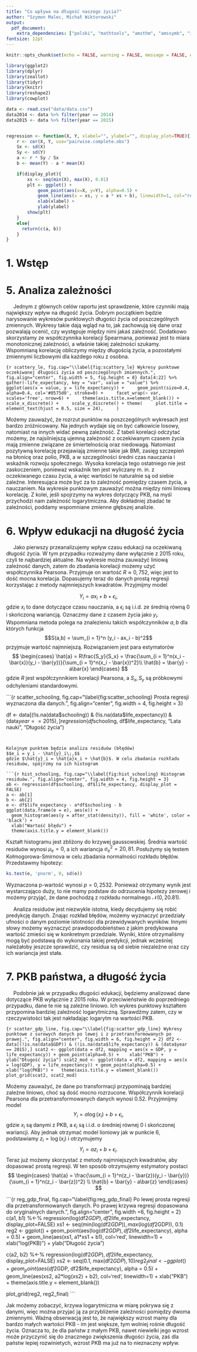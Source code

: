 ```yaml
---
title: "Co wpływa na długość naszego życia?"
author: "Szymon Malec, Michał Wiktorowski"
output:
  pdf_document: 
    extra_dependencies: ["polski", "mathtools", "amsthm", "amssymb", "icomma", "upgreek", "xfrac", "scrextend", "float", "tabularx", "hyperref", "caption", "enumitem"]
fontsize: 12pt
---
```


\renewcommand{\figurename}{Wykres}
\renewcommand{\tablename}{Tablica}
\raggedbottom

```r
knitr::opts_chunk$set(echo = FALSE, warning = FALSE, message = FALSE, eval = TRUE, fig.pos = "H")
```

```r
library(ggplot2)
library(dplyr)
library(zeallot)
library(tidyr)
library(knitr)
library(reshape2)
library(cowplot)

data <- read.csv("data/data.csv")
data2014 <- data %>% filter(year == 2014)
data2015 <- data %>% filter(year == 2015)


regression <- function(X, Y, xlabel="", ylabel="", display_plot=TRUE){
    r <- cor(X, Y, use="pairwise.complete.obs")
    Sx <- sd(X)
    Sy <- sd(Y)
    a <- r * Sy / Sx
    b <- mean(Y) - a * mean(X)

    if(display_plot){
        xs <- seq(min(X), max(X), 0.01)
        plt <- ggplot() +
            geom_point(aes(x=X, y=Y), alpha=0.5) +
            geom_line(aes(x = xs, y = a * xs + b), linewidth=1, col="red") +
            xlab(xlabel) + 
            ylab(ylabel)
        show(plt)
    }
    else{
      return(c(a, b))
    }
}
```




# 1. Wstęp
<!-- Akapit - 6 spacji -->






# 5. Analiza zależności
|      Jednym z głównych celów raportu jest sprawdzenie, które czynniki mają największy wpływ na długość życia. Dobrym początkiem będzie narysowanie wykresów punktowych długości życia od poszczególnych zmiennych. Wykresy takie dają wgląd na to, jak zachowują się dane oraz pozwalają ocenić, czy występuje między nimi jakaś zależność. Dodatkowo skorzystamy ze współczynnika korelacji Spearmana, ponieważ jest to miara monotonicznej zależności, a właśnie takiej zależności szukamy. Wspomnianą korelację obliczymy między długością życia, a pozostałymi zmiennymi liczbowymi dla każdego roku z osobna.

```{r scattery_le, fig.cap="\\label{fig:scattery_le} Wykresy punktowe oczekiwanej długości życia od poszczególnych zmiennych.", fig.align="center", fig.width = 5, fig.height = 8}
data[4:22] %>%
  gather(-life_expectancy, key = "var", value = "value") %>% 
  ggplot(aes(x = value, y = life_expectancy)) +
    geom_point(size=0.4, alpha=0.4, col='#0575d0', stroke=0) +
    facet_wrap(~ var, scales='free', nrow=6) +
    theme(axis.title.x=element_blank()) +
    scale_x_discrete() +
    scale_y_discrete() + theme(
    plot.title = element_text(hjust = 0.5, size = 24),
    )
```

\begin{table}[H]
    \centering
    \begin{tabular}{|c|c|c|c|c|c|c|c|c|}
    \hline
        \textbf{year} & \textbf{2000} & \textbf{2001} & \textbf{2002} & \textbf{2003} & \textbf{2004} & \textbf{2005} & \textbf{2006} & \textbf{2007} \\ \hline
        \textbf{adult mortality} & -0.56 & -0.57 & -0.58 & -0.54 & -0.74 & -0.54 & -0.59 & -0.61 \\ \hline
        \textbf{infant deaths} & -0.58 & -0.61 & -0.62 & -0.61 & -0.62 & -0.61 & -0.62 & -0.61 \\ \hline
        \textbf{alcohol} & 0.43 & 0.41 & 0.44 & 0.43 & 0.44 & 0.44 & 0.46 & 0.45 \\ \hline
        \textbf{percentage expenditure} & 0.52 & 0.49 & 0.53 & 0.54 & 0.51 & 0.54 & 0.53 & 0.49 \\ \hline
        \textbf{hepatitis B} & 0.14 & 0.18 & 0.3 & 0.35 & 0.32 & 0.34 & 0.33 & 0.36 \\ \hline
        \textbf{measles} & -0.45 & -0.46 & -0.45 & -0.39 & -0.26 & -0.2 & -0.27 & -0.22 \\ \hline
        \textbf{BMI} & 0.6 & 0.64 & 0.65 & 0.6 & 0.56 & 0.48 & 0.61 & 0.62 \\ \hline
        \textbf{under five deaths} & -0.61 & -0.63 & -0.63 & -0.63 & -0.63 & -0.62 & -0.63 & -0.63 \\ \hline
        \textbf{polio} & 0.58 & 0.57 & 0.57 & 0.59 & 0.49 & 0.49 & 0.51 & 0.5 \\ \hline
        \textbf{total expenditure} & 0.3 & 0.28 & 0.26 & 0.25 & 0.25 & 0.26 & 0.31 & 0.3 \\ \hline
        \textbf{diphtheria} & 0.52 & 0.6 & 0.58 & 0.59 & 0.56 & 0.52 & 0.52 & 0.54 \\ \hline
        \textbf{HIV AIDS} & -0.72 & -0.73 & -0.71 & -0.74 & -0.76 & -0.76 & -0.76 & -0.77 \\ \hline
        \textbf{GDP} & 0.65 & 0.66 & 0.7 & 0.68 & 0.65 & 0.68 & 0.63 & 0.59 \\ \hline
        \textbf{population} & -0.14 & -0.32 & -0.13 & -0.17 & -0.07 & -0.02 & -0.17 & -0.14 \\ \hline
        \textbf{thinness 1-19 years} & -0.54 & -0.5 & -0.58 & -0.56 & -0.59 & -0.6 & -0.65 & -0.67 \\ \hline
        \textbf{thinness 5-9 years} & -0.54 & -0.5 & -0.55 & -0.57 & -0.6 & -0.67 & -0.7 & -0.67 \\ \hline
        \textbf{HDI} & 0.72 & 0.78 & 0.77 & 0.79 & 0.8 & 0.82 & 0.89 & 0.89 \\ \hline
        \textbf{schooling} & 0.77 & 0.76 & 0.76 & 0.77 & 0.78 & 0.78 & 0.82 & 0.81 \\ \hline
    \end{tabular}
    \caption{Tabela korelacji Spearmana między oczekiwaną długością życia, a poszczególnymi zmiennymi dla lat 2000-2007.}
\end{table}

\begin{table}[H]
    \centering
    \begin{tabular}{|c|c|c|c|c|c|c|c|c|}
    \hline
        \textbf{year} & \textbf{2008} & \textbf{2009} & \textbf{2010} & \textbf{2011} & \textbf{2012} & \textbf{2013} & \textbf{2014} & \textbf{2015} \\ \hline
        \textbf{adult mortality} & -0.78 & -0.71 & -0.71 & -0.72 & -0.67 & -0.69 & -0.73 & -0.74 \\ \hline
        \textbf{infant deaths} & -0.61 & -0.6 & -0.59 & -0.6 & -0.59 & -0.58 & -0.58 & -0.58 \\ \hline
        \textbf{alcohol} & 0.45 & 0.43 & 0.44 & 0.44 & 0.57 & 0.56 & 0.59 & 0.2 \\ \hline
        \textbf{percentage expenditure} & 0.46 & 0.51 & 0.49 & 0.46 & 0.51 & 0.45 & 0.42 & 0 \\ \hline
        \textbf{hepatitis B} & 0.39 & 0.36 & 0.38 & 0.33 & 0.33 & 0.39 & 0.42 & 0.47 \\ \hline
        \textbf{measles} & -0.14 & -0.21 & -0.26 & -0.15 & -0.2 & -0.2 & -0.21 & -0.23 \\ \hline
        \textbf{BMI} & 0.6 & 0.61 & 0.55 & 0.55 & 0.55 & 0.53 & 0.51 & 0.55 \\ \hline
        \textbf{under five deaths} & -0.62 & -0.63 & -0.62 & -0.63 & -0.62 & -0.6 & -0.6 & -0.6 \\ \hline
        \textbf{polio} & 0.53 & 0.43 & 0.52 & 0.5 & 0.52 & 0.54 & 0.53 & 0.56 \\ \hline
        \textbf{total expenditure} & 0.19 & 0.31 & 0.34 & 0.17 & 0.3 & 0.36 & 0.37 & -1 \\ \hline
        \textbf{diphtheria} & 0.52 & 0.47 & 0.52 & 0.49 & 0.51 & 0.56 & 0.52 & 0.55 \\ \hline
        \textbf{HIV AIDS} & -0.77 & -0.77 & -0.76 & -0.78 & -0.76 & -0.77 & -0.77 & -0.78 \\ \hline
        \textbf{GDP} & 0.59 & 0.62 & 0.59 & 0.6 & 0.66 & 0.61 & 0.58 & 0.57 \\ \hline
        \textbf{population} & -0.17 & 0.06 & 0.01 & -0.03 & 0.01 & -0.13 & -0.14 & -0.01 \\ \hline
        \textbf{thinness 1-19 years} & -0.68 & -0.67 & -0.62 & -0.61 & -0.58 & -0.62 & -0.62 & -0.64 \\ \hline
        \textbf{thinness 5-9 years} & -0.67 & -0.66 & -0.62 & -0.61 & -0.61 & -0.63 & -0.66 & -0.66 \\ \hline
        \textbf{HDI} & 0.88 & 0.87 & 0.89 & 0.9 & 0.9 & 0.9 & 0.9 & 0.91 \\ \hline
        \textbf{schooling} & 0.79 & 0.78 & 0.81 & 0.82 & 0.82 & 0.83 & 0.84 & 0.84 \\ \hline
    \end{tabular}
    \caption{Tabela korelacji Spearmana między oczekiwaną długością życia, a poszczególnymi zmiennymi dla lat 2008-2015.}
\end{table}

Możemy zauważyć, że rozrzut punktów na poszczególnych wykresach jest bardzo zróżnicowany. Na jednych wydaje się on być całkowicie losowy, natomiast na innych widać pewną zależność. Z tabeli korelacji odczytać możemy, że najsilniejszą ujemną zależność z oczekiwanym czasem życia mają zmienne związane ze śmiertelnością oraz niedowagą. Natomiast pozytywną korelację przejawiają zmienne takie jak BMI, zasięg szczepień na błonicę oraz polio, PKB, a w szczególności średni czas nauczania i wskaźnik rozwoju społecznego. Wysoka korelacja tego ostatniego nie jest zaskoczeniem, ponieważ wskaźnik ten jest wyliczany m. in. z oczekiwanego czasu życia, a więc wartości te naturalnie są od siebie zależne. Interesująca może być za to zależność pomiędzy czasem życia, a nauczaniem. Na wykresie punktowym zauważyć można między nimi liniową korelację. Z kolei, jeśli spojrzymy na wykres dotyczący PKB, na myśl przychodzi nam zależność logarytmiczna. Aby dokładniej zbadać te zależności, poddamy wspomniane zmienne głębszej analizie.





# 6. Wpływ edukacji na długość życia
|      Jako pierwszy przeanalizujemy wpływ czasu edukacji na oczekiwaną długość życia. W tym przypadku rozważymy dane wyłącznie z 2015 roku, czyli te najbardziej aktualne. Na wykresie \ref{fig:scatter_schooling} można zauważyć liniową zależność danych, zatem do zbadania korelacji możemy użyć współczynnika Pearsona. Przyjmuje on wartość $R \approx 0,752$, więc jest to dość mocna korelacja. Dopasujemy teraz do danych prostą regresji korzystając z metody najmniejszych kwadratów. Przyjmijmy model
$$ Y_i = ax_i + b + \epsilon_i, $$
gdzie $x_i$ to dane dotyczące czasu nauczania, a $\epsilon_i$ są i.i.d. ze średnią równą 0 i skończoną wariancją. Oznaczmy dane z czasem życia jako $y_i$. Wspomniana metoda polega na znalezieniu takich współczynników $a, b$ dla których funkcja
$$S(a,b) = \sum_{i = 1}^n (y_i - ax_i - b)^2$$
przyjmuje wartość najmniejszą. Rozwiązaniem jest para estymatorów
$$
    \begin{cases}
      \hat{a} = R\frac{S_y}{S_x} = \frac{\sum_{i = 1}^n(x_i - \bar{x})(y_i - \bar{y})}{\sum_{i = 1}^n(x_i - \bar{x})^2}\\
      \hat{b} = \bar{y} - a\bar{x}
    \end{cases}
$$
gdzie $R$ jest współczynnikiem korelacji Pearsona, a $S_x, S_y$ są próbkowymi odchyleniami standardowymi.

```{r scatter_schooling, fig.cap="\\label{fig:scatter_schooling} Prosta regresji wyznaczona dla danych.", fig.align="center", fig.width = 4, fig.height = 3}

df <- data[(!is.na(data$schooling)) & (!is.na(data$life_expectancy)) & (data$year == 2015),]
regression(df$schooling, df$life_expectancy, "Lata nauki", "Długość życia")
```


Kolejnym punktem będzie analiza residuów (błędów)
$$e_i = y_i - \hat{y}_i\;,$$
gdzie $\hat{y}_i = \hat{a}x_i + \hat{b}$. W celu zbadania rozkładu residuów, spójrzmy na ich histogram

```{r hist_schooling, fig.cap="\\label{fig:hist_schooling} Histogram residuów.", fig.align="center", fig.width = 4, fig.height = 3}
ab <- regression(df$schooling, df$life_expectancy, display_plot = FALSE)
a <- ab[1]
b <- ab[2]
e <- df$life_expectancy - a*df$schooling - b
ggplot(data.frame(e = e), aes(e)) + 
  geom_histogram(aes(y = after_stat(density)), fill = 'white', color = 'black') + 
  xlab("Wartość błędu") +
  theme(axis.title.y = element_blank())
```

Kształt histogramu jest zbliżony do krzywej gaussowskiej. Średnia wartość residuów wynosi $\mu_e = 0$, a ich wariancja $\sigma_e^2 = 20,81$. Posłużymy się testem Kołmogorowa-Smirnova w celu zbadania normalności rozkładu błędów. Przedstawmy hipotezy:

\begin{itemize}
\item $\mathcal{H}_0$: wartości residuów są z rozkładu normalnego $\mathcal{N}(0, 20.81)$
\item $\mathcal{H}_1$: wartości residuów nie są z rozkładu normalnego $\mathcal{N}(0, 20.81)$
\end{itemize}

```r
ks.test(e, 'pnorm', 0, sd(e))
```

Wyznaczona p-wartość wynosi $p = 0,2532$. Ponieważ otrzymany wynik jest wystarczająco duży, to nie mamy podstaw do odrzucenia hipotezy zerowej i możemy przyjąć, że dane pochodzą z rozkładu normalnego $\mathcal{N}(0, 20.81)$. 

|      Analiza residuów jest niezwykle istotna, kiedy decydujemy się robić predykcję danych. Znając rozkład błędów, możemy wyznaczyć przedziały ufności o danym poziomie istotności dla przewidywanych wyników. Innymi słowy możemy wyznaczyć prawdopodobieństwo z jakim predykowana wartość zmieści się w konkretnym przedziale. Wyniki, które otrzymaliśmy mogą być podstawą do wykonania takiej predykcji, jednak wcześniej należałoby jeszcze sprawdzić, czy residua są od siebie niezależne oraz czy ich wariancja jest stała.





# 7. PKB państwa, a długość życia

|      Podobnie jak w przypadku długości edukacji, będziemy analizować dane dotyczące PKB wyłącznie z 2015 roku. W przeciwieństwie do poprzedniego przypadku, dane te nie są zależne liniowo. Ich wykres punktowy kształtem przypomina bardziej zależność logarytmiczną. Sprawdźmy zatem, czy w rzeczywistości tak jest nakładając logarytm na wartości PKB.

```{r scatter_gdp_line, fig.cap="\\label{fig:scatter_gdp_line} Wykresy punktowe z surowych danych po lewej i z przetransformowanych po prawej.", fig.align="center", fig.width = 6, fig.height = 2}
df2 <- data[(!is.na(data$GDP)) & (!is.na(data$life_expectancy)) & (data$year == 2015),]
scat2 <- ggplot(data = df2, mapping = aes(x = GDP, y = life_expectancy)) + geom_point(alpha=0.5) + 
  xlab("PKB") +
  ylab("Długość życia")
scat2_mod <- ggplot(data = df2, mapping = aes(x = log(GDP), y = life_expectancy)) + geom_point(alpha=0.5) +
  xlab("log(PKB)") +
  theme(axis.title.y = element_blank())
plot_grid(scat2, scat2_mod)
```

Możemy zauważyć, że dane po transformacji przypominają bardziej zależne liniowo, choć są dość mocno rozrzucone. Współczynnik korelacji Pearsona dla przetransformowanych danych wynosi 0.52. Przyjmnijmy model
$$ Y_i = a\log(x_i) + b + \epsilon_i, $$
gdzie $x_i$ są danymi z PKB, a $\epsilon_i$ są i.i.d. o średniej równej 0 i skończonej wariancji. Aby jednak otrzymać model lioniowy jak w punkcie 6, podstawiamy $z_i = \log(x_i)$ i otrzymujemy
$$ Y_i = az_i + b + \epsilon_i. $$
Teraz już możemy skorzystać z metody najmniejszych kwadratów, aby dopasować prostą regresji. W ten sposób otrzymujemy estymatory postaci
$$
    \begin{cases}
      \hat{a} = \frac{\sum_{i = 1}^n(z_i - \bar{z})(y_i - \bar{y})}{\sum_{i = 1}^n(z_i - \bar{z})^2} \\
      \hat{b} = \bar{y} - a\bar{z}
    \end{cases}
$$

```{r reg_gdp_final, fig.cap="\\label{fig:reg_gdp_final} Po lewej prosta regresji dla przetransformowanych danych. Po prawej krzywa regresji dopasowana do oryginalnych danych.", fig.align="center", fig.width =6, fig.height = 2}
c(a1, b1) %<-% regression(log(df2$GDP), df2$life_expectancy, display_plot=FALSE)
xs1 <- seq(min(log(df2$GDP)), max(log(df2$GDP)), 0.1)
reg2 <- ggplot() + geom_point(aes(log(df2$GDP), df2$life_expectancy), alpha = 0.5) + 
  geom_line(aes(xs1, a1*xs1 + b1), col='red', linewidth=1) +
  xlab("log(PKB)") +
  ylab("Długość życia")

c(a2, b2) %<-% regression(log(df2$GDP), df2$life_expectancy, display_plot=FALSE)
xs2 <- seq(0.1, max(df2$GDP), 10)
reg2_final <- ggplot() + geom_point(aes(df2$GDP, df2$life_expectancy), alpha = 0.5) + 
  geom_line(aes(xs2, a2*log(xs2) + b2), col='red', linewidth=1) +
  xlab("PKB") +
  theme(axis.title.y = element_blank())

plot_grid(reg2, reg2_final)
```

Jak możemy zobaczyć, krzywa logarytmiczna w miarę pokrywa się z danymi, więc można przyjać ją za przybliżenie zależności pomiędzy dwoma zmiennymi. Ważną obserwacją jest to, że największy wzrost mamy dla bardzo małych wartości PKB - im jest większe, tym wolniej rośnie długość życia. Oznacza to, że dla państw z małym PKB, nawet niewielki jego wzrost może przyczynić się do znacznego zwiększenia długości życia, zaś dla państw lepiej rozwinietych, wzrost PKB ma już na to nieznaczny wpływ.
